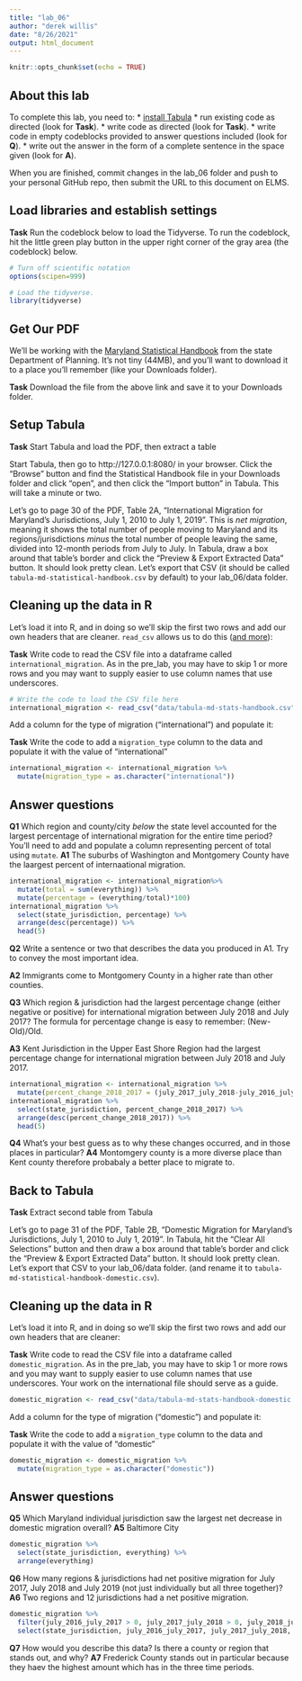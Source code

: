 ```yaml
---
title: "lab_06"
author: "derek willis"
date: "8/26/2021"
output: html_document
---
```


```r
knitr::opts_chunk$set(echo = TRUE)
```

## About this lab

To complete this lab, you need to:
* [install Tabula](https://tabula.technology/)
* run existing code as directed (look for **Task**).
* write code as directed (look for **Task**).
* write code in empty codeblocks provided to answer questions included (look for **Q**).
* write out the answer in the form of a complete sentence in the space given (look for **A**).

When you are finished, commit changes in the lab_06 folder and push to your personal GitHub repo, then submit the URL to this document on ELMS.

## Load libraries and establish settings

**Task** Run the codeblock below to load the Tidyverse. To run the codeblock, hit the little green play button in the upper right corner of the gray area (the codeblock) below.

```r
# Turn off scientific notation
options(scipen=999)

# Load the tidyverse.
library(tidyverse)
```

## Get Our PDF

We'll be working with the [Maryland Statistical Handbook](https://planning.maryland.gov/MSDC/Documents/md-statistical-handbook.pdf) from the state Department of Planning. It's not tiny (44MB), and you'll want to download it to a place you'll remember (like your Downloads folder).

**Task** Download the file from the above link and save it to your Downloads folder.

## Setup Tabula

**Task** Start Tabula and load the PDF, then extract a table

Start Tabula, then go to http://127.0.0.1:8080/ in your browser. Click the "Browse" button and find the Statistical Handbook file in your Downloads folder and click "open", and then click the "Import button" in Tabula. This will take a minute or two.

Let's go to page 30 of the PDF, Table 2A, "International Migration for Maryland's Jurisdictions, July 1, 2010 to July 1, 2019". This is _net migration_, meaning it shows the total number of people moving to Maryland and its regions/jurisdictions _minus_ the total number of people leaving the same, divided into 12-month periods from July to July. In Tabula, draw a box around that table's border and click the "Preview & Export Extracted Data" button. It should look pretty clean. Let's export that CSV (it should be called `tabula-md-statistical-handbook.csv` by default) to your lab_06/data folder.

## Cleaning up the data in R

Let's load it into R, and in doing so we'll skip the first two rows and add our own headers that are cleaner. `read_csv` allows us to do this ([and more](https://readr.tidyverse.org/reference/read_delim.html)):

**Task** Write code to read the CSV file into a dataframe called `international_migration`. As in the pre_lab, you may have to skip 1 or more rows and you may want to supply easier to use column names that use underscores.

```r
# Write the code to load the CSV file here
international_migration <- read_csv("data/tabula-md-stats-handbook.csv", skip=2, col_names=c("state_jurisdiction", "july_2010_july_2011", "july_2011_july_2012", "july_2012_july_2013", "july_2013_july_2014", "july_2014_july_2015", "july_2015_july_2016", "july_2016_july_2017", "july_2017_july_2018", "july_2018_july_2019", "everything"))
```

Add a column for the type of migration ("international") and populate it:

**Task** Write the code to add a `migration_type` column to the data and populate it with the value of "international"

```r
international_migration <- international_migration %>% 
  mutate(migration_type = as.character("international"))
```


## Answer questions

**Q1** Which region and county/city _below_ the state level accounted for the largest percentage of international migration for the entire time period? You'll need to add and populate a column representing percent of total using `mutate`.
**A1** The suburbs of Washington and Montgomery County have the laargest percent of internaational migration.

```r
international_migration <- international_migration%>% 
  mutate(total = sum(everything)) %>% 
  mutate(percentage = (everything/total)*100)
international_migration %>% 
  select(state_jurisdiction, percentage) %>%  
  arrange(desc(percentage)) %>% 
  head(5)

```

**Q2** Write a sentence or two that describes the data you produced in A1. Try to convey the most important idea.

**A2** Immigrants come to Montgomery County in a higher rate than other counties.  

**Q3** Which region & jurisdiction had the largest percentage change (either negative or positive) for international migration between July 2018 and July 2017? The formula for percentage change is easy to remember: (New-Old)/Old.

**A3** Kent Jurisdiction in the Upper East Shore Region had the largest percentage change for international migration between July 2018 and July 2017. 

```r
international_migration <- international_migration %>% 
  mutate(percent_change_2018_2017 = (july_2017_july_2018-july_2016_july_2017)/july_2016_july_2017)
international_migration %>% 
  select(state_jurisdiction, percent_change_2018_2017) %>%  
  arrange(desc(percent_change_2018_2017)) %>% 
  head(5)

```

**Q4** What's your best guess as to why these changes occurred, and in those places in particular?
**A4** Montomgery county is a more diverse place than Kent county therefore probabaly a better place to migrate to. 


## Back to Tabula

**Task** Extract second table from Tabula

Let's go to page 31 of the PDF, Table 2B, "Domestic Migration for Maryland's Jurisdictions, July 1, 2010 to July 1, 2019". In Tabula, hit the "Clear All Selections" button and then draw a box around that table's border and click the "Preview & Export Extracted Data" button. It should look pretty clean. Let's export that CSV to your lab_06/data folder. (and rename it to `tabula-md-statistical-handbook-domestic.csv`).

## Cleaning up the data in R

Let's load it into R, and in doing so we'll skip the first two rows and add our own headers that are cleaner:

**Task** Write code to read the CSV file into a dataframe called `domestic_migration`. As in the pre_lab, you may have to skip 1 or more rows and you may want to supply easier to use column names that use underscores. Your work on the international file should serve as a guide.

```r
domestic_migration <- read_csv("data/tabula-md-stats-handbook-domestic.csv", skip=2, col_names=c("state_jurisdiction", "july_2010_july_2011", "july_2011_july_2012", "july_2012_july_2013", "july_2013_july_2014", "july_2014_july_2015", "july_2015_july_2016", "july_2016_july_2017", "july_2017_july_2018", "july_2018_july_2019", "everything"))
```

Add a column for the type of migration ("domestic") and populate it:

**Task** Write the code to add a `migration_type` column to the data and populate it with the value of "domestic"

```r
domestic_migration <- domestic_migration %>% 
  mutate(migration_type = as.character("domestic"))
```

## Answer questions
**Q5** Which Maryland individual jurisdiction saw the largest net decrease in domestic migration overall?
**A5** Baltimore City 

```r
domestic_migration %>% 
  select(state_jurisdiction, everything) %>% 
  arrange(everything)
```

**Q6** How many regions & jurisdictions had net positive migration for July 2017, July 2018 and July 2019 (not just individually but all three together)?
**A6** Two regions and 12 jurisdictions had a net positive migration. 

```r
domestic_migration %>%
  filter(july_2016_july_2017 > 0, july_2017_july_2018 > 0, july_2018_july_2019 > 0) %>% 
  select(state_jurisdiction, july_2016_july_2017, july_2017_july_2018, july_2018_july_2019)
```

**Q7** How would you describe this data? Is there a county or region that stands out, and why?
**A7** Frederick County stands out in particular because they haev the highest amount which has in the three time periods.
